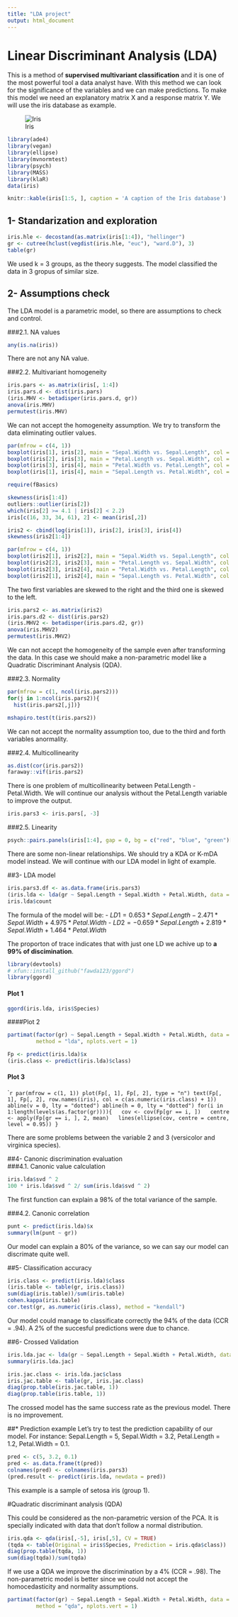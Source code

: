 ```yaml
---
title: "LDA project"
output: html_document
---
```



# Linear Discriminant Analysis (LDA)

This is a method of **supervised multivariant classification** and it is one of the 
most powerful tool a data analyst have. With this method we can look for the 
significance of the variables and we can make predictions. 
To make this model we need an explanatory matrix X and a response matrix Y.
We will use the iris database as example.

![Iris](https://www.google.co.jp/url?sa=i&rct=j&q=&esrc=s&source=images&cd=&cad=rja&uact=8&ved=2ahUKEwiEiMrDs4TcAhXZc94KHa0DA_oQjRx6BAgBEAU&url=https%3A%2F%2Fwww.palass.org%2Fpublications%2Fnewsletter%2Fpalaeomath-101%2Fpalaeomath-part-10-groups-i&psig=AOvVaw1xACKJnOklPvq1RMLEUeM3&ust=1530757854877316)

```r
library(ade4)
library(vegan)
library(ellipse)
library(mvnormtest)
library(psych)
library(MASS)
library(klaR)
data(iris)
```

```r
knitr::kable(iris[1:5, ], caption = 'A caption of the Iris database')
```

## 1- Standarization and exploration

```r
iris.hle <- decostand(as.matrix(iris[1:4]), "hellinger") 
gr <- cutree(hclust(vegdist(iris.hle, "euc"), "ward.D"), 3)
table(gr)
```
We used k = 3 groups, as the theory suggests. The model classified the data in 3 gropus of similar size.



## 2- Assumptions check 
The LDA model is a parametric model, so there are assumptions to check and control.

###2.1. NA values

```r
any(is.na(iris))
```
There are not any NA value.

###2.2. Multivariant homogeneity 

```r
iris.pars <- as.matrix(iris[, 1:4])
iris.pars.d <- dist(iris.pars)
(iris.MHV <- betadisper(iris.pars.d, gr))
anova(iris.MHV)
permutest(iris.MHV)
```

We can not accept the homogeneity assumption. We try to transform the data eliminating
outlier values.

```r
par(mfrow = c(4, 1))
boxplot(iris[1], iris[2], main = "Sepal.Width vs. Sepal.Length", col = "red", horizontal = TRUE)
boxplot(iris[2], iris[3], main = "Petal.Length vs. Sepal.Width", col = "blue", horizontal = TRUE)
boxplot(iris[3], iris[4], main = "Petal.Width vs. Petal.Length", col = "green", horizontal = TRUE)
boxplot(iris[1], iris[4], main = "Sepal.Length vs. Petal.Width", col = "yellow", horizontal = TRUE)
```
```r
require(fBasics)
```
```r
skewness(iris[1:4])
outliers::outlier(iris[2])
which(iris[2] >= 4.1 | iris[2] < 2.2) 
iris[c(16, 33, 34, 61), 2] <- mean(iris[,2])

iris2 <- cbind(log(iris[1]), iris[2], iris[3], iris[4])
skewness(iris2[1:4])
```
```r
par(mfrow = c(4, 1))
boxplot(iris2[1], iris2[2], main = "Sepal.Width vs. Sepal.Length", col = "red", horizontal = TRUE)
boxplot(iris2[2], iris2[3], main = "Petal.Length vs. Sepal.Width", col = "blue", horizontal = TRUE)
boxplot(iris2[3], iris2[4], main = "Petal.Width vs. Petal.Length", col = "green", horizontal = TRUE)
boxplot(iris2[1], iris2[4], main = "Sepal.Length vs. Petal.Width", col = "yellow", horizontal = TRUE)

```

The two first variables are skewed to the right and the third one is skewed to the left.
```r
iris.pars2 <- as.matrix(iris2)
iris.pars.d2 <- dist(iris.pars2)
(iris.MHV2 <- betadisper(iris.pars.d2, gr))
anova(iris.MHV2)
permutest(iris.MHV2)
```
We can not accept the homogeneity of the sample even after transforming the data. In this case
we should make a non-parametric model like a Quadratic Discriminant Analysis (QDA).

###2.3. Normality 
```r
par(mfrow = c(1, ncol(iris.pars2)))
for(j in 1:ncol(iris.pars2)){
  hist(iris.pars2[,j])}

mshapiro.test(t(iris.pars2))
```
We can not accept the normality assumption too, due to the third and forth variables anormality.

###2.4. Multicollinearity 
```r
as.dist(cor(iris.pars2))
faraway::vif(iris.pars2)
```
There is one problem of multicollinearity between Petal.Length - Petal.Width. We will continue
our analysis without the Petal.Length variable to improve the output.
```r
iris.pars3 <- iris.pars[, -3]
```
###2.5. Linearity
```r
psych::pairs.panels(iris[1:4], gap = 0, bg = c("red", "blue", "green")[iris$Species], pch = 21)
```

There are some non-linear relationships. We should try a KDA or K-mDA model instead. We will 
continue with our LDA model in light of example. 



##3- LDA model

```r
iris.pars3.df <- as.data.frame(iris.pars3)
(iris.lda <- lda(gr ~ Sepal.Length + Sepal.Width + Petal.Width, data = iris.pars3.df))
iris.lda$count
```
The formula of the model will be:
- $LD1 = 0.653 * Sepal.Length - 2.471 * Sepal.Width + 4.975 * Petal.Width$
- $LD2 = -0.659 * Sepal.Length + 2.819 * Sepal.Width + 1.464 * Petal.Width$

The proporton of trace indicates that with just one LD we achive up to **a 99% of discimination**.

```r
library(devtools)
# xfun::install_github("fawda123/ggord")
library(ggord)
```
#### Plot 1
```r
ggord(iris.lda, iris$Species)
```

####Plot 2
```r
partimat(factor(gr) ~ Sepal.Length + Sepal.Width + Petal.Width, data = iris.pars3.df,
         method = "lda", nplots.vert = 1)

Fp <- predict(iris.lda)$x
(iris.class <- predict(iris.lda)$class)
```

#### Plot 3
````r
par(mfrow = c(1, 1))
plot(Fp[, 1], Fp[, 2], type = "n")
text(Fp[, 1], Fp[, 2], row.names(iris), col = c(as.numeric(iris.class) + 1))
abline(v = 0, lty = "dotted")
abline(h = 0, lty = "dotted")
for(i in 1:length(levels(as.factor(gr)))){
  cov <- cov(Fp[gr == i, ])
  centre <- apply(Fp[gr == i, ], 2, mean)
  lines(ellipse(cov, centre = centre, level = 0.95))
}
```

There are some problems between the variable 2 and 3 (versicolor and virginica species).



##4- Canonic discrimination evaluation  
###4.1. Canonic value calculation 
```r
iris.lda$svd ^ 2 
100 * iris.lda$svd ^ 2/ sum(iris.lda$svd ^ 2) 
```
The first function can explain a 98% of the total variance of the sample.

###4.2. Canonic correlation
```r
punt <- predict(iris.lda)$x
summary(lm(punt ~ gr))
```
Our model can explain a 80% of the variance, so we can say our model can discrimate quite well.

##5- Classification accuracy
```r
iris.class <- predict(iris.lda)$class
(iris.table <- table(gr, iris.class))
sum(diag(iris.table))/sum(iris.table)
cohen.kappa(iris.table)
cor.test(gr, as.numeric(iris.class), method = "kendall")
```
Our model could manage to classificate correctly the 94% of the data (CCR = .94). A 2% of the 
succesful predictions were due to chance.


##6- Crossed Validation 
```r
iris.lda.jac <- lda(gr ~ Sepal.Length + Sepal.Width + Petal.Width, data = iris.pars3.df, CV = TRUE)
summary(iris.lda.jac)

iris.jac.class <- iris.lda.jac$class
iris.jac.table <- table(gr, iris.jac.class)
diag(prop.table(iris.jac.table, 1))
diag(prop.table(iris.table, 1))
```
The crossed model has the same success rate as the previous model. There is no improvement.



##* Prediction example
Let's try to test the prediction capability of our model.
For instance: Sepal.Length = 5, Sepal.Width = 3.2, Petal.Length = 1.2, Petal.Width = 0.1.

```r
pred <- c(5, 3.2, 0.1)
pred <- as.data.frame(t(pred))
colnames(pred) <- colnames(iris.pars3)
(pred.result <- predict(iris.lda, newdata = pred))
```
This example is a sample of setosa iris (group 1).


#Quadratic discriminant analysis (QDA)

This could be considered as the non-parametric version of the PCA. It is specially indicated with data that don't follow a normal distribution. 

```r
iris.qda <- qda(iris[,-5], iris[,5], CV = TRUE)
(tqda <- table(Original = iris$Species, Prediction = iris.qda$class))
diag(prop.table(tqda, 1))
sum(diag(tqda))/sum(tqda)
```
If we use a QDA we improve the discrimination by a 4% (CCR = .98). The non-parametric model is better since we could not accept the homocedasticity and normality assumptions. 
```r
partimat(factor(gr) ~ Sepal.Length + Sepal.Width + Petal.Width, data = iris.pars3.df,
         method = "qda", nplots.vert = 1)
```